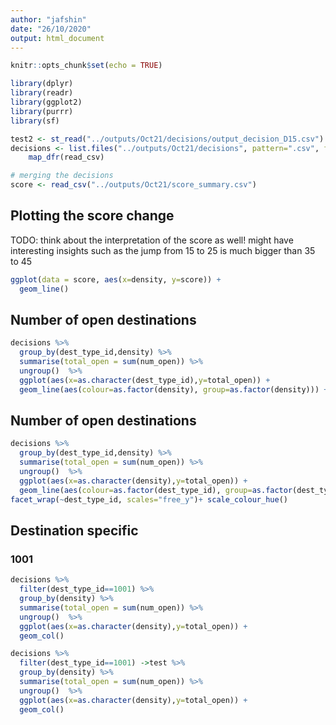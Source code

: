 ```yaml
---
author: "jafshin"
date: "26/10/2020"
output: html_document
---
```


```r
knitr::opts_chunk$set(echo = TRUE)

library(dplyr)
library(readr)
library(ggplot2)
library(purrr)
library(sf)
```

```r

test2 <- st_read("../outputs/Oct21/decisions/output_decision_D15.csv")
decisions <- list.files("../outputs/Oct21/decisions", pattern=".csv", full.names=T) %>%
    map_dfr(read_csv)

# merging the decisions
score <- read_csv("../outputs/Oct21/score_summary.csv")
```

## Plotting the score change

TODO: think about the interpretation of the score as well! 
might have interesting insights such as the jump from 15 to 25 is much bigger than 35 to 45

```r
ggplot(data = score, aes(x=density, y=score)) +
  geom_line()
```

## Number of open destinations

```r

decisions %>% 
  group_by(dest_type_id,density) %>% 
  summarise(total_open = sum(num_open)) %>% 
  ungroup()  %>%
  ggplot(aes(x=as.character(dest_type_id),y=total_open)) +
  geom_line(aes(colour=as.factor(density), group=as.factor(density))) + scale_colour_hue()

```

## Number of open destinations

```r

decisions %>% 
  group_by(dest_type_id,density) %>% 
  summarise(total_open = sum(num_open)) %>% 
  ungroup()  %>%
  ggplot(aes(x=as.character(density),y=total_open)) +
  geom_line(aes(colour=as.factor(dest_type_id), group=as.factor(dest_type_id))) +
facet_wrap(~dest_type_id, scales="free_y")+ scale_colour_hue()

```

## Destination specific

### 1001

```r
decisions %>% 
  filter(dest_type_id==1001) %>% 
  group_by(density) %>% 
  summarise(total_open = sum(num_open)) %>% 
  ungroup()  %>%
  ggplot(aes(x=as.character(density),y=total_open)) +
  geom_col() 
```


```r
decisions %>% 
  filter(dest_type_id==1001) ->test %>% 
  group_by(density) %>% 
  summarise(total_open = sum(num_open)) %>% 
  ungroup()  %>%
  ggplot(aes(x=as.character(density),y=total_open)) +
  geom_col() 
```